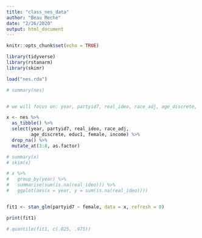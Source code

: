 ```yaml
---
title: "class_nes_data"
author: "Beau Meche"
date: "2/26/2020"
output: html_document
---
```


```r
knitr::opts_chunk$set(echo = TRUE)

library(tidyverse)
library(rstanarm)
library(skimr)
```

```r

load("nes.rda")

# summary(nes)


# we will focus on: year, partyid7, real_ideo, race_adj, age_discrete, educ1, female, income
```

```r

x <- nes %>% 
  as_tibble() %>% 
  select(year, partyid7, real_ideo, race_adj, 
         age_discrete, educ1, female, income) %>% 
  drop_na() %>% 
  mutate_at(3:8, as.factor)

# summary(x)
# skim(x)

# x %>%
#   group_by(year) %>% 
#   summarise(sum(is.na(real_ideo))) %>% 
#   ggplot(aes(x = year, y = sum(is.na(real_ideo))))


fit1 <- stan_glm(partyid7 ~ female, data = x, refresh = 0)

print(fit1)

# quantile(fit1, c(.025, .975))

```


